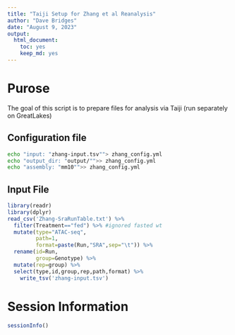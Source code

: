 ```yaml
---
title: "Taiji Setup for Zhang et al Reanalysis"
author: "Dave Bridges"
date: "August 9, 2023"
output:
  html_document:
    toc: yes
    keep_md: yes
---
```


# Purose

The goal of this script is to prepare files for analysis via Taiji (run separately on GreatLakes)

## Configuration file

```sh
echo "input: "zhang-input.tsv""> zhang_config.yml
echo "output_dir: "output/"">> zhang_config.yml
echo "assembly: "mm10"">> zhang_config.yml
```

## Input File

```r
library(readr)
library(dplyr)
read_csv('Zhang-SraRunTable.txt') %>%
  filter(Treatment=="fed") %>% #ignored fasted wt
  mutate(type="ATAC-seq",
         path=1,
         format=paste(Run,"SRA",sep="\t")) %>%
  rename(id=Run,
         group=Genotype) %>%
  mutate(rep=group) %>%
  select(type,id,group,rep,path,format) %>%
    write_tsv('zhang-input.tsv')
```

# Session Information

```r
sessionInfo()
```
